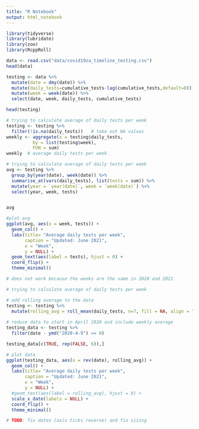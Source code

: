 ```yaml
---
title: "R Notebook"
output: html_notebook
---
```


```r
library(tidyverse)
library(lubridate)
library(zoo)
library(RcppRoll)
```

```r
data <- read.csv("data/covid19za_timeline_testing.csv")
head(data)
```
```r
testing <- data %>%
  mutate(date = dmy(date)) %>%
  mutate(daily_tests=cumulative_tests-lag(cumulative_tests,default=0)) %>%
  mutate(week = week(date)) %>%
  select(date, week, daily_tests, cumulative_tests)

head(testing)
```
```r
# trying to calculate average of daily tests per week
testing <- testing %>% 
  filter(!is.na(daily_tests))   # take out NA values
weekly <- aggregate(x = testing$daily_tests,  
          by = list(testing$week),              
          FUN = sum)
weekly  # average daily tests per week

```

```r
# trying to calculate average of daily tests per week
avg <- testing %>%
  group_by(year(date), week(date)) %>%
  summarise_at(vars(daily_tests), list(tests = sum)) %>%
  mutate(year = `year(date)`, week = `week(date)`) %>%
  select(year, week, tests)


avg

#plot avg
ggplot(avg, aes(x = week, tests)) + 
  geom_col() +
  labs(title= "Average daily tests per week",
       caption = "Updated: June 2021",
       x = "Week",
       y = NULL) +
  geom_text(aes(label = tests), hjust = 0) +
  coord_flip() +   
  theme_minimal()

# does not work because the weeks are the same in 2020 and 2021

```

```r
# trying to calculate average of daily tests per week

# add rolling average to the data
testing <- testing %>%
  mutate(rolling_avg = roll_mean(daily_tests, n=7, fill = NA, align = "right"))
  
# reduce data to start in April 2020 and include weekly average
testing_data <- testing %>%
  filter(date - ymd("2020-4-9") >= 0)

testing_data[c(TRUE, rep(FALSE, 6)),]

```
```r
# plot data
ggplot(testing_data, aes(x = rev(date), rolling_avg)) + 
  geom_col() +
  labs(title= "Average daily tests per week",
       caption = "Updated: June 2021",
       x = "Week",
       y = NULL) +
  #geom_text(aes(label = rolling_avg), hjust = 0) +
  scale_x_date(labels = NULL) +
  coord_flip() +  
  theme_minimal()

# TODO: fix dates (axis ticks reverse) and fix sizing
```

               
